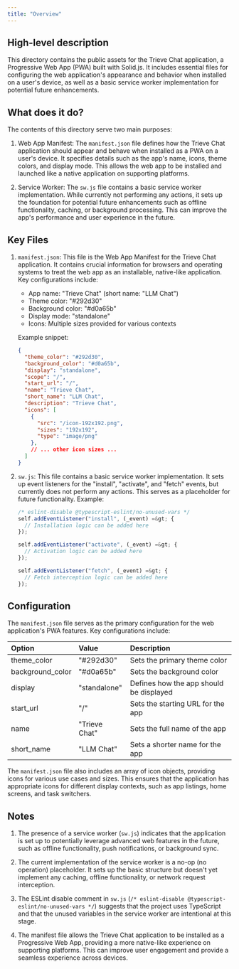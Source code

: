 ```yaml
---
title: "Overview"
---
```


## High-level description
This directory contains the public assets for the Trieve Chat application, a Progressive Web App (PWA) built with Solid.js. It includes essential files for configuring the web application's appearance and behavior when installed on a user's device, as well as a basic service worker implementation for potential future enhancements.

## What does it do?
The contents of this directory serve two main purposes:

1. Web App Manifest: The `manifest.json` file defines how the Trieve Chat application should appear and behave when installed as a PWA on a user's device. It specifies details such as the app's name, icons, theme colors, and display mode. This allows the web app to be installed and launched like a native application on supporting platforms.

2. Service Worker: The `sw.js` file contains a basic service worker implementation. While currently not performing any actions, it sets up the foundation for potential future enhancements such as offline functionality, caching, or background processing. This can improve the app's performance and user experience in the future.

## Key Files

1. `manifest.json`:
   This file is the Web App Manifest for the Trieve Chat application. It contains crucial information for browsers and operating systems to treat the web app as an installable, native-like application. Key configurations include:
   - App name: "Trieve Chat" (short name: "LLM Chat")
   - Theme color: "#292d30"
   - Background color: "#d0a65b"
   - Display mode: "standalone"
   - Icons: Multiple sizes provided for various contexts

   Example snippet:
   ```json
   {
     "theme_color": "#292d30",
     "background_color": "#d0a65b",
     "display": "standalone",
     "scope": "/",
     "start_url": "/",
     "name": "Trieve Chat",
     "short_name": "LLM Chat",
     "description": "Trieve Chat",
     "icons": [
       {
         "src": "/icon-192x192.png",
         "sizes": "192x192",
         "type": "image/png"
       },
       // ... other icon sizes ...
     ]
   }
   ```

2. `sw.js`:
   This file contains a basic service worker implementation. It sets up event listeners for the "install", "activate", and "fetch" events, but currently does not perform any actions. This serves as a placeholder for future functionality. Example:

   ```javascript
   /* eslint-disable @typescript-eslint/no-unused-vars */
   self.addEventListener("install", (_event) =&gt; {
     // Installation logic can be added here
   });

   self.addEventListener("activate", (_event) =&gt; {
     // Activation logic can be added here
   });

   self.addEventListener("fetch", (_event) =&gt; {
     // Fetch interception logic can be added here
   });
   ```

## Configuration
The `manifest.json` file serves as the primary configuration for the web application's PWA features. Key configurations include:

| Option | Value | Description |
|:-------|:------|:------------|
| theme_color | "#292d30" | Sets the primary theme color |
| background_color | "#d0a65b" | Sets the background color |
| display | "standalone" | Defines how the app should be displayed |
| start_url | "/" | Sets the starting URL for the app |
| name | "Trieve Chat" | Sets the full name of the app |
| short_name | "LLM Chat" | Sets a shorter name for the app |

The `manifest.json` file also includes an array of icon objects, providing icons for various use cases and sizes. This ensures that the application has appropriate icons for different display contexts, such as app listings, home screens, and task switchers.

## Notes
1. The presence of a service worker (`sw.js`) indicates that the application is set up to potentially leverage advanced web features in the future, such as offline functionality, push notifications, or background sync.

2. The current implementation of the service worker is a no-op (no operation) placeholder. It sets up the basic structure but doesn't yet implement any caching, offline functionality, or network request interception.

3. The ESLint disable comment in `sw.js` (`/* eslint-disable @typescript-eslint/no-unused-vars */`) suggests that the project uses TypeScript and that the unused variables in the service worker are intentional at this stage.

4. The manifest file allows the Trieve Chat application to be installed as a Progressive Web App, providing a more native-like experience on supporting platforms. This can improve user engagement and provide a seamless experience across devices.